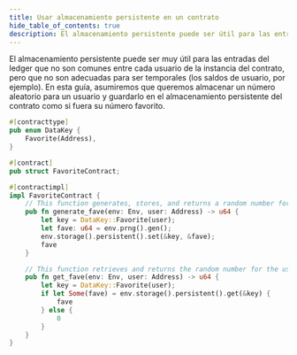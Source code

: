 ```yaml
---
title: Usar almacenamiento persistente en un contrato
hide_table_of_contents: true
description: El almacenamiento persistente puede ser útil para las entradas del ledger que no son comunes entre cada usuario de la instancia del contrato
---
```


El almacenamiento persistente puede ser muy útil para las entradas del ledger que no son comunes entre cada usuario de la instancia del contrato, pero que no son adecuadas para ser temporales (los saldos de usuario, por ejemplo). En esta guía, asumiremos que queremos almacenar un número aleatorio para un usuario y guardarlo en el almacenamiento persistente del contrato como si fuera su número favorito.

```rust
#[contracttype]
pub enum DataKey {
    Favorite(Address),
}

#[contract]
pub struct FavoriteContract;

#[contractimpl]
impl FavoriteContract {
    // This function generates, stores, and returns a random number for the user
    pub fn generate_fave(env: Env, user: Address) -> u64 {
        let key = DataKey::Favorite(user);
        let fave: u64 = env.prng().gen();
        env.storage().persistent().set(&key, &fave);
        fave
    }

    // This function retrieves and returns the random number for the user
    pub fn get_fave(env: Env, user: Address) -> u64 {
        let key = DataKey::Favorite(user);
        if let Some(fave) = env.storage().persistent().get(&key) {
            fave
        } else {
            0
        }
    }
}
```
